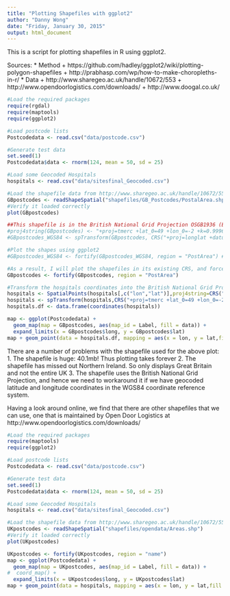```yaml
---
title: "Plotting Shapefiles with ggplot2"
author: "Danny Wong"
date: "Friday, January 30, 2015"
output: html_document
---
```


This is a script for plotting shapefiles in R using ggplot2.

Sources: 
 * Method
    + https://github.com/hadley/ggplot2/wiki/plotting-polygon-shapefiles
    + http://prabhasp.com/wp/how-to-make-choropleths-in-r/
 * Data
    + http://www.sharegeo.ac.uk/handle/10672/553
    + http://www.opendoorlogistics.com/downloads/
    + http://www.doogal.co.uk/

```r
#Load the required packages
require(rgdal)
require(maptools)
require(ggplot2)

#Load postcode lists
Postcodedata <- read.csv("data/postcode.csv")

#Generate test data
set.seed(1)
Postcodedata$data <- rnorm(124, mean = 50, sd = 25)

#Load some Geocoded Hospitals 
hospitals <- read.csv("data/sitesfinal_Geocoded.csv")

#Load the shapefile data from http://www.sharegeo.ac.uk/handle/10672/553
GBpostcodes <- readShapeSpatial("shapefiles/GB_Postcodes/PostalArea.shp")
#Verify it loaded correctly
plot(GBpostcodes)

##This shapefile is in the British National Grid Projection OSGB1936 (EPSG:27700), so we need to convert it to the WGS84 coordinate reference system. However I have been having problems getting this to work because of the error message, reproduced below
#proj4string(GBpostcodes) <- "+proj=tmerc +lat_0=49 +lon_0=-2 +k=0.9996012717 +x_0=400000 +y_0=-100000 +datum=OSGB36 +units=m +no_defs"
#GBpostcodes_WGS84 <- spTransform(GBpostcodes, CRS("+proj=longlat +datum=WGS84"))

#Plot the shapes using ggplot2
#GBpostcodes_WGS84 <- fortify(GBpostcodes_WGS84, region = "PostArea") #I keep getting this error "Error: TopologyException: Input geom 0 is invalid: Self-intersection at or near point -6.5346772511079969 58.098792701899775 at -6.5346772511079969 58.098792701899775"

#As a result, I will plot the shapefiles in its existing CRS, and force the lat/lon codes for the points into the same CRS
GBpostcodes <- fortify(GBpostcodes, region = "PostArea")

#Transform the hospitals coordinates into the British National Grid Projection OSGB1936 (EPSG:27700)
hospitals <- SpatialPoints(hospitals[,c("lon","lat")],proj4string=CRS("+proj=longlat +datum=WGS84"))
hospitals <- spTransform(hospitals,CRS("+proj=tmerc +lat_0=49 +lon_0=-2 +k=0.9996012717 +x_0=400000 +y_0=-100000 +datum=OSGB36 +units=m +no_defs"))
hospitals.df <- data.frame(coordinates(hospitals))

map <- ggplot(Postcodedata) + 
  geom_map(map = GBpostcodes, aes(map_id = Label, fill = data)) + 
  expand_limits(x = GBpostcodes$long, y = GBpostcodes$lat)
map + geom_point(data = hospitals.df, mapping = aes(x = lon, y = lat,fill = NULL,group = NULL), colour = "red", size = 1)
```

There are a number of problems with the shapefile used for the above plot:
1. The shapefile is huge: 40.1mb! Thus plotting takes forever
2. The shapefile has missed out Northern Ireland. So only displays Great Britain and not the entire UK
3. The shapefile uses the British National Grid Projection, and hence we need to workaround it if we have geocoded latitude and longitude coordinates in the WGS84 coordinate reference system.

Having a look around online, we find that there are other shapefiles that we can use, one that is maintained by Open Door Logistics at http://www.opendoorlogistics.com/downloads/

```r
#Load the required packages
require(maptools)
require(ggplot2)

#Load postcode lists
Postcodedata <- read.csv("data/postcode.csv")

#Generate test data
set.seed(1)
Postcodedata$data <- rnorm(124, mean = 50, sd = 25)

#Load some Geocoded Hospitals 
hospitals <- read.csv("data/sitesfinal_Geocoded.csv")

#Load the shapefile data from http://www.sharegeo.ac.uk/handle/10672/553
UKpostcodes <- readShapeSpatial("shapefiles/opendata/Areas.shp")
#Verify it loaded correctly
plot(UKpostcodes)

UKpostcodes <- fortify(UKpostcodes, region = "name")
map <- ggplot(Postcodedata) + 
  geom_map(map = UKpostcodes, aes(map_id = Label, fill = data)) + 
#  coord_map() +
  expand_limits(x = UKpostcodes$long, y = UKpostcodes$lat)
map + geom_point(data = hospitals, mapping = aes(x = lon, y = lat,fill = NULL,group = NULL), colour = "red", size = 1)
```